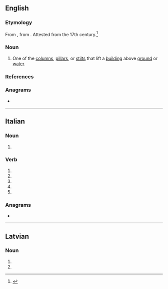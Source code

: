 {{also|piloți}}
==English==

===Etymology===
From {{bor|en|fr|pilotis}}, from {{der|en|frm|pilot||stake}}. Attested from the 17th century.<ref>{{R:Lexico}}</ref>

===Noun===
{{en-noun}}
{{wikipedia}}

# {{lb|en|architecture}} One of the [[column]]s, [[pillar]]s, or [[stilt]]s that lift a [[building]] above [[ground]] or [[water]].

===References===
<references/>

===Anagrams===
* {{anagrams|en|a=iilopt|Politi}}

----

==Italian==

===Noun===
{{head|it|noun form|g=m}}

# {{plural of|it|pilota}}

===Verb===
{{head|it|verb form}}

# {{inflection of|it|pilotare||2|s|pres|indc}}
# {{inflection of|it|pilotare||1|s|pres|subj}}
# {{inflection of|it|pilotare||2|s|pres|subj}}
# {{inflection of|it|pilotare||3|s|pres|subj}}
# {{inflection of|it|pilotare||3|s|impr}}

===Anagrams===
* {{l|it|politi}}

----

==Latvian==

===Noun===
{{head|lv|noun form}}

# {{lv-inflection of|pilots|nom|p}}
# {{lv-inflection of|pilots|voc|p}}